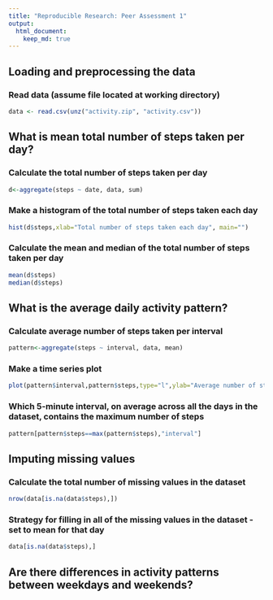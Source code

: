 ```yaml
---
title: "Reproducible Research: Peer Assessment 1"
output: 
  html_document:
    keep_md: true
---
```


## Loading and preprocessing the data

### Read data (assume file located at working directory)
```r
data <- read.csv(unz("activity.zip", "activity.csv"))
```
## What is mean total number of steps taken per day?

### Calculate the total number of steps taken per day
```r
d<-aggregate(steps ~ date, data, sum)
```
###  Make a histogram of the total number of steps taken each day
```r
hist(d$steps,xlab="Total number of steps taken each day", main="")
```

### Calculate the mean and median of the total number of steps taken per day
```r
mean(d$steps)
median(d$steps)
```

## What is the average daily activity pattern?
### Calculate average number of steps taken per interval
```r
pattern<-aggregate(steps ~ interval, data, mean)
```
### Make a time series plot
```r
plot(pattern$interval,pattern$steps,type="l",ylab="Average number of steps",xlab="5-minute interval")
```

### Which 5-minute interval, on average across all the days in the dataset, contains the maximum number of steps
```r
pattern[pattern$steps==max(pattern$steps),"interval"]
```
## Imputing missing values
### Calculate the total number of missing values in the dataset 
```r
nrow(data[is.na(data$steps),])
```
### Strategy for filling in all of the missing values in the dataset - set to mean for that day
```r
data[is.na(data$steps),]
```

## Are there differences in activity patterns between weekdays and weekends?
